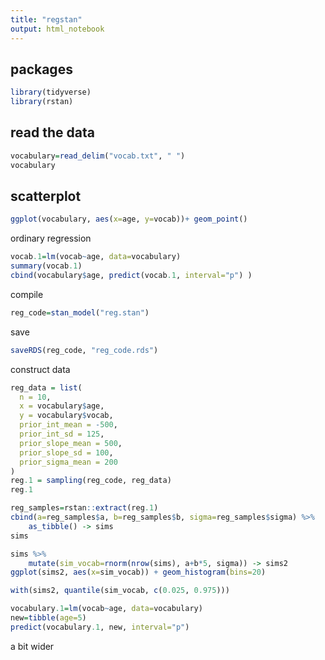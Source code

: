 ```yaml
---
title: "regstan"
output: html_notebook
---
```


## packages

```r
library(tidyverse)
library(rstan)
```

## read the data

```r
vocabulary=read_delim("vocab.txt", " ")
vocabulary
```

## scatterplot

```r
ggplot(vocabulary, aes(x=age, y=vocab))+ geom_point()
```

ordinary regression

```r
vocab.1=lm(vocab~age, data=vocabulary)
summary(vocab.1)
cbind(vocabulary$age, predict(vocab.1, interval="p") )
```

compile

```r
reg_code=stan_model("reg.stan")
```

save

```r
saveRDS(reg_code, "reg_code.rds")
```
  
construct data

```r
reg_data = list(
  n = 10,
  x = vocabulary$age,
  y = vocabulary$vocab,
  prior_int_mean = -500,
  prior_int_sd = 125,
  prior_slope_mean = 500,
  prior_slope_sd = 100,
  prior_sigma_mean = 200
)
reg.1 = sampling(reg_code, reg_data)
reg.1
```

```r
reg_samples=rstan::extract(reg.1)
cbind(a=reg_samples$a, b=reg_samples$b, sigma=reg_samples$sigma) %>%
    as_tibble() -> sims
sims
```

```r
sims %>% 
    mutate(sim_vocab=rnorm(nrow(sims), a+b*5, sigma)) -> sims2
ggplot(sims2, aes(x=sim_vocab)) + geom_histogram(bins=20)
```

```r
with(sims2, quantile(sim_vocab, c(0.025, 0.975)))
```

```r
vocabulary.1=lm(vocab~age, data=vocabulary)
new=tibble(age=5)
predict(vocabulary.1, new, interval="p")
```

a bit wider
